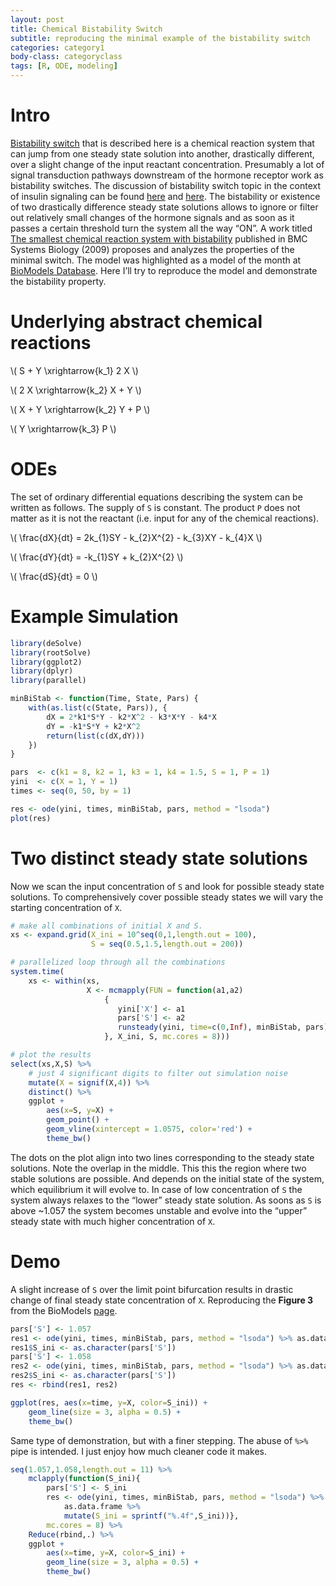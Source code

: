 ```yaml
---
layout: post
title: Chemical Bistability Switch
subtitle: reproducing the minimal example of the bistability switch
categories: category1
body-class: categoryclass
tags: [R, ODE, modeling]
---
```



# Intro
[Bistability switch](https://en.wikipedia.org/wiki/Bistability) that is described here is a chemical reaction system that can jump from one steady state solution
into another, drastically different, over a slight change of the input reactant concentration. Presumably a lot of signal transduction pathways downstream of the hormone receptor work as bistability switches. The discussion of bistability switch topic in the context of insulin signaling can be found [here](http://www.ncbi.nlm.nih.gov/pubmed/26930065) and [here](http://www.ncbi.nlm.nih.gov/pubmed/21178243). The bistability or existence of two drastically difference steady state solutions allows to ignore or filter out relatively small changes of the hormone signals and as soon as it passes a certain threshold turn the system all the way "ON". A work titled [The smallest chemical reaction system with bistability](http://bmcsystbiol.biomedcentral.com/articles/10.1186/1752-0509-3-90) published in BMC Systems Biology (2009) proposes and analyzes the properties of the minimal switch. The model was highlighted as a model of the month at [BioModels Database](http://www.ebi.ac.uk/biomodels-main/static-pages.do?page=ModelMonth%2F2013-09). Here I'll try to reproduce the model and demonstrate the bistability property.


# Underlying abstract chemical reactions

\\( S + Y \\xrightarrow{k_1} 2 X \\)

\\( 2 X \\xrightarrow{k_2} X + Y \\)

\\( X + Y \\xrightarrow{k_2} Y + P \\)

\\( Y \\xrightarrow{k_3} P \\)


# ODEs
The set of ordinary differential equations describing the system can be written as follows. The supply of `S` is constant. The product `P` does not matter as it is not the reactant (i.e. input for any of the chemical reactions).

\\( \\frac{dX}{dt} = 2k_{1}SY - k_{2}X^{2} - k_{3}XY - k_{4}X \\)

\\( \\frac{dY}{dt} = -k_{1}SY + k_{2}X^{2} \\)

\\( \\frac{dS}{dt} = 0 \\)


# Example Simulation

```r
library(deSolve)
library(rootSolve)
library(ggplot2)
library(dplyr)
library(parallel)

minBiStab <- function(Time, State, Pars) {
    with(as.list(c(State, Pars)), {
        dX = 2*k1*S*Y - k2*X^2 - k3*X*Y - k4*X
        dY = -k1*S*Y + k2*X^2
        return(list(c(dX,dY)))
    })
}

pars  <- c(k1 = 8, k2 = 1, k3 = 1, k4 = 1.5, S = 1, P = 1)
yini  <- c(X = 1, Y = 1)
times <- seq(0, 50, by = 1)

res <- ode(yini, times, minBiStab, pars, method = "lsoda")
plot(res)
```


# Two distinct steady state solutions

Now we scan the input concentration of `S` and look for possible steady state solutions. To comprehensively cover possible steady states we will vary the starting concentration of `X`.

```r

# make all combinations of initial X and S.
xs <- expand.grid(X_ini = 10^seq(0,1,length.out = 100),
                  S = seq(0.5,1.5,length.out = 200))

# parallelized loop through all the combinations
system.time(
    xs <- within(xs,
                 X <- mcmapply(FUN = function(a1,a2)
                     {
                        yini['X'] <- a1
                        pars['S'] <- a2
                        runsteady(yini, time=c(0,Inf), minBiStab, pars)$y['X']
                     }, X_ini, S, mc.cores = 8)))

# plot the results
select(xs,X,S) %>%
    # just 4 significant digits to filter out simulation noise
    mutate(X = signif(X,4)) %>%
    distinct() %>%
    ggplot + 
        aes(x=S, y=X) + 
        geom_point() + 
        geom_vline(xintercept = 1.0575, color='red') +
        theme_bw()
```

The dots on the plot align into two lines corresponding to the steady state solutions. Note the overlap in the middle. This this the region where two stable solutions are possible. And depends on the initial state of the system, which equilibrium it will evolve to. In case of low concentration of `S` the system always relaxes to the "lower" steady state solution. As soons as `S` is above ~1.057 the system becomes unstable and evolve into the "upper" steady state with much higher concentration of `X`.


# Demo

A slight increase of `S` over the limit point bifurcation results in drastic change of final steady state concentration of `X`.  Reproducing the **Figure 3** from the BioModels [page](http://www.ebi.ac.uk/biomodels-main/static-pages.do?page=ModelMonth%2F2013-09).

```r
pars['S'] <- 1.057
res1 <- ode(yini, times, minBiStab, pars, method = "lsoda") %>% as.data.frame
res1$S_ini <- as.character(pars['S'])
pars['S'] <- 1.058
res2 <- ode(yini, times, minBiStab, pars, method = "lsoda") %>% as.data.frame
res2$S_ini <- as.character(pars['S'])
res <- rbind(res1, res2)

ggplot(res, aes(x=time, y=X, color=S_ini)) +
    geom_line(size = 3, alpha = 0.5) +
    theme_bw()
```

Same type of demonstration, but with a finer stepping. The abuse of `%>%` pipe is intended. I just enjoy how much cleaner code it makes.

```r
seq(1.057,1.058,length.out = 11) %>%
    mclapply(function(S_ini){
        pars['S'] <- S_ini
        res <- ode(yini, times, minBiStab, pars, method = "lsoda") %>%
            as.data.frame %>%
            mutate(S_ini = sprintf("%.4f",S_ini))},
        mc.cores = 8) %>%
    Reduce(rbind,.) %>%
    ggplot + 
        aes(x=time, y=X, color=S_ini) +
        geom_line(size = 3, alpha = 0.5) +
        theme_bw()
```


